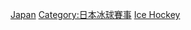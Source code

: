 [[Category:各國主辦的國際冰球賽事|Japan]]
[[Category:日本冰球賽事|Category:日本冰球賽事]]
[[Category:日本主辦的國際體育賽事|Ice Hockey]]